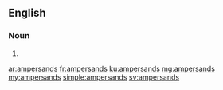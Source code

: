 ==English==

===Noun===
{{head|en|noun plural form}}

# {{plural of|ampersand|lang=en}}

[[ar:ampersands]]
[[fr:ampersands]]
[[ku:ampersands]]
[[mg:ampersands]]
[[my:ampersands]]
[[simple:ampersands]]
[[sv:ampersands]]